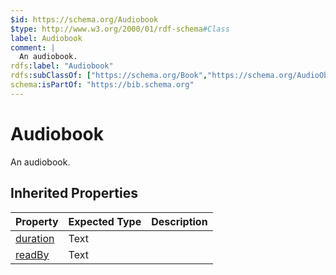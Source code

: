 ```yaml
---
$id: https://schema.org/Audiobook
$type: http://www.w3.org/2000/01/rdf-schema#Class
label: Audiobook
comment: |
  An audiobook.
rdfs:label: "Audiobook"
rdfs:subClassOf: ["https://schema.org/Book","https://schema.org/AudioObject"]
schema:isPartOf: "https://bib.schema.org"
---
```


# Audiobook

An audiobook.

## Inherited Properties

| Property | Expected Type | Description |
| --- | --- | --- |
| [duration](https://schema.org/duration) | Text |  |
| [readBy](https://schema.org/readBy) | Text |  |
